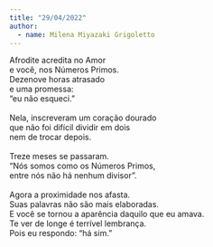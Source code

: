 ```yaml
---
title: "29/04/2022"
author: 
  - name: Milena Miyazaki Grigoletto
---
```


| Afrodite acredita no Amor
| e você, nos Números Primos.
| Dezenove horas atrasado
| e uma promessa:
| “eu não esqueci.”
| 
| Nela, inscreveram um coração dourado
| que não foi difícil dividir em dois
| nem de trocar depois.
| 
| Treze meses se passaram.
| “Nós somos como os Números Primos,
| entre nós não há nenhum divisor”.
| 
| Agora a proximidade nos afasta.
| Suas palavras não são mais elaboradas.
| E você se tornou a aparência daquilo que eu amava.
| Te ver de longe é terrível lembrança.
| Pois eu respondo: “há sim.”

<a href="https://instagram.com/bonsourr"><i class="bi bi-instagram"></i></a>
